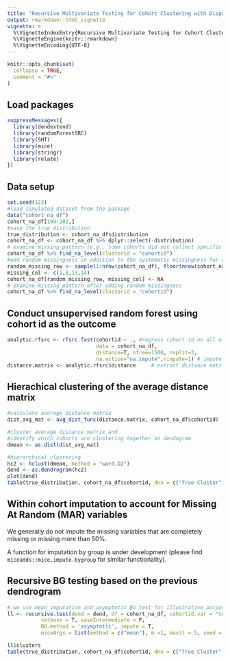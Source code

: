 ```yaml
---
title: "Recursive Multivariate Testing for Cohort Clustering with Disparate Covariate Information"
output: rmarkdown::html_vignette
vignette: >
  %\VignetteIndexEntry{Recursive Multivariate Testing for Cohort Clustering with Disparate Covariate Information}
  %\VignetteEngine{knitr::rmarkdown}
  %\VignetteEncoding{UTF-8}
---
```


```r
knitr::opts_chunk$set(
  collapse = TRUE,
  comment = "#>"
)
```


## Load packages
```r
suppressMessages({
  library(dendextend)
  library(randomForestSRC)
  library(SHT)
  library(mice)
  library(stringr)
  library(relate)
})

```


## Data setup
```r
set.seed(123)
#load simulated dataset from the package
data("cohort_na_df")
cohort_na_df[199:202,] 
#save the true distribution
true_distribution <- cohort_na_df$distribution 
cohort_na_df <- cohort_na_df %>% dplyr::select(-distribution)
# examine missing pattern (e.g., some cohorts did not collect specific information)
cohort_na_df %>% find_na_level(clusterid = "cohortid")
#add random missingness in addition to the systematic missingness for a more realistic scenario
random_missing_row <- sample(1:nrow(cohort_na_df), floor(nrow(cohort_na_df)/2))
missing_col <- c(1,8,13,14)
cohort_na_df[random_missing_row, missing_col] <- NA
# examine missing pattern after adding random missingness
cohort_na_df %>% find_na_level(clusterid = "cohortid")
```

## Conduct unsupervised random forest using cohort id as the outcome
```r
analytic.rfsrc <- rfsrc.fast(cohortid ~ ., #regress cohort id on all other variables 
                             data = cohort_na_df,
                             distance=T, ntree=1500, nsplit=3,
                             na.action="na.impute",nimpute=1) # impute within nodes
distance.matrix <- analytic.rfsrc$distance     # extract distance matrix 
```

## Hierachical clustering of the average distance matrix
```r
#calculate average distance matrix
dist_avg_mat <- avg_dist_func(distance.matrix, cohort_na_df$cohortid)

#cluster average distance matrix and 
#identify which cohorts are clustering together on dendogram
dmean <- as.dist(dist_avg_mat)

#hierarchical clustering 
hc2 <- hclust(dmean, method = "ward.D2")
dend <- as.dendrogram(hc2)
plot(dend)
table(true_distribution, cohort_na_df$cohortid, dnn = c("True Cluster","Cohort ID"))
```

## Within cohort imputation to account for Missing At Random (MAR) variables 
We generally do not impute the missing variables that are completely missing or 
missing more than 50%.

A function for imputation by group is under development (please find `miceadds::mice.impute.bygroup` for similar functionality).


## Recursive BG testing based on the previous dendrogram 
```r
# we use mean imputation and asymptotic BG test for illustrative purposes. 
ll <- recursive.test(dend = dend, df = cohort_na_df, cohortid.var = "cohortid", 
           verbose = T, saveIntermediate = F, 
           BG.method = 'asymptotic', impute = T, 
           miceArgs = list(method = c("mean"), m =1, maxit = 5, seed = 123, printFlag = F))

ll$clusters
table(true_distribution, cohort_na_df$cohortid, dnn = c("True Cluster","Cohort ID"))
```



